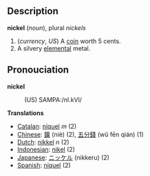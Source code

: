 == Description ==

<b>nickel</b> (''noun''), plural ''nickels''

# (''currency'', ''US'') A [[coin]] worth 5 cents.
# A silvery [[elemental]] metal.

== Pronouciation ==

<b>nickel</b>
:(US) SAMPA:/nI.kVl/

'''Translations'''
*[[Catalan]]: [[níquel]] ''m'' (2)
*[[Chinese]]: [[鎳]] (niè) (2), [[五分錢]] (wǔ fēn qián) (1)
*[[Dutch]]: [[nikkel]] ''n'' (2)
*[[Indonesian]]: [[nikel]] (2)
*[[Japanese]]: [[ニッケル]] (nikkeru) (2)
*[[Spanish]]: [[níquel]] (2)
